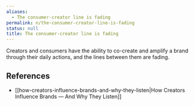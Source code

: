 ```yaml
---
aliases:
  - The consumer-creator line is fading
permalink: n/the-consumer-creator-line-is-fading
status: null
title: The consumer-creator line is fading
---
```

Creators and consumers have the ability to co-create and amplify a brand through their daily actions, and the lines between them are fading.

## References

- [[how-creators-influence-brands-and-why-they-listen|How Creators Influence Brands — And Why They Listen]]
